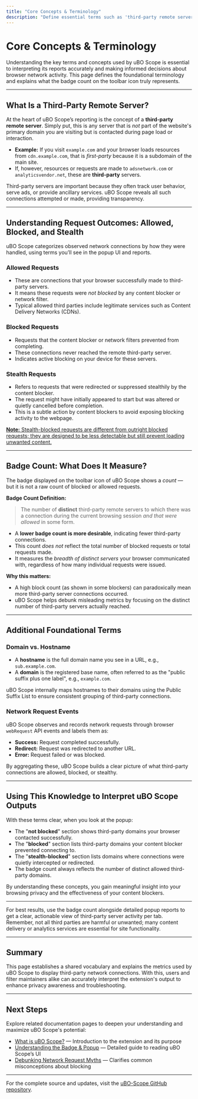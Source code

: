 ```yaml
---
title: "Core Concepts & Terminology"
description: "Define essential terms such as 'third-party remote server', 'allowed', 'blocked', and 'stealth' requests, and explain what the badge count measures. Clarify foundational concepts needed to interpret uBO Scope’s output and understand what the numbers mean."
---
```


# Core Concepts & Terminology

Understanding the key terms and concepts used by uBO Scope is essential to interpreting its reports accurately and making informed decisions about browser network activity. This page defines the foundational terminology and explains what the badge count on the toolbar icon truly represents.

---

## What Is a Third-Party Remote Server?

At the heart of uBO Scope’s reporting is the concept of a **third-party remote server**. Simply put, this is any server that is *not* part of the website's primary domain you are visiting but is contacted during page load or interaction.

- **Example:** If you visit `example.com` and your browser loads resources from `cdn.example.com`, that is *first-party* because it is a subdomain of the main site.
- If, however, resources or requests are made to `adsnetwork.com` or `analyticsvendor.net`, these are **third-party** servers.

Third-party servers are important because they often track user behavior, serve ads, or provide ancillary services. uBO Scope reveals all such connections attempted or made, providing transparency.

---

## Understanding Request Outcomes: Allowed, Blocked, and Stealth

uBO Scope categorizes observed network connections by how they were handled, using terms you’ll see in the popup UI and reports.

### Allowed Requests

- These are connections that your browser successfully made to third-party servers.
- It means these requests were *not blocked* by any content blocker or network filter.
- Typical allowed third parties include legitimate services such as Content Delivery Networks (CDNs).

### Blocked Requests

- Requests that the content blocker or network filters prevented from completing.
- These connections never reached the remote third-party server.
- Indicates active blocking on your device for these servers.

### Stealth Requests

- Refers to requests that were redirected or suppressed stealthily by the content blocker.
- The request might have initially appeared to start but was altered or quietly cancelled before completion.
- This is a subtle action by content blockers to avoid exposing blocking activity to the webpage.

<u>**Note:** Stealth-blocked requests are different from outright blocked requests; they are designed to be less detectable but still prevent loading unwanted content.</u>

---

## Badge Count: What Does It Measure?

The badge displayed on the toolbar icon of uBO Scope shows a *count* — but it is not a raw count of blocked or allowed requests.

**Badge Count Definition:**

> The number of **distinct** third-party remote servers to which there was a connection during the current browsing session *and that were allowed* in some form.

- A **lower badge count is more desirable**, indicating fewer third-party connections.
- This count *does not* reflect the total number of blocked requests or total requests made.
- It measures the *breadth of distinct servers* your browser communicated with, regardless of how many individual requests were issued.

**Why this matters:**

- A high block count (as shown in some blockers) can paradoxically mean more third-party server connections occurred.
- uBO Scope helps debunk misleading metrics by focusing on the distinct number of third-party servers actually reached.

---

## Additional Foundational Terms

### Domain vs. Hostname

- A **hostname** is the full domain name you see in a URL, e.g., `sub.example.com`.
- A **domain** is the registered base name, often referred to as the "public suffix plus one label", e.g., `example.com`.

uBO Scope internally maps hostnames to their domains using the Public Suffix List to ensure consistent grouping of third-party connections.

### Network Request Events

uBO Scope observes and records network requests through browser `webRequest` API events and labels them as:

- **Success:** Request completed successfully.
- **Redirect:** Request was redirected to another URL.
- **Error:** Request failed or was blocked.

By aggregating these, uBO Scope builds a clear picture of what third-party connections are allowed, blocked, or stealthy.

---

## Using This Knowledge to Interpret uBO Scope Outputs

With these terms clear, when you look at the popup:

- The "**not blocked**" section shows third-party domains your browser contacted successfully.
- The "**blocked**" section lists third-party domains your content blocker prevented connecting to.
- The "**stealth-blocked**" section lists domains where connections were quietly intercepted or redirected.
- The badge count always reflects the number of distinct allowed third-party domains.

By understanding these concepts, you gain meaningful insight into your browsing privacy and the effectiveness of your content blockers.

---

<Tip>
For best results, use the badge count alongside detailed popup reports to get a clear, actionable view of third-party server activity per tab.
</Tip>

<Note>
Remember, not all third parties are harmful or unwanted; many content delivery or analytics services are essential for site functionality.
</Note>

---

## Summary

This page establishes a shared vocabulary and explains the metrics used by uBO Scope to display third-party network connections. With this, users and filter maintainers alike can accurately interpret the extension's output to enhance privacy awareness and troubleshooting.

---

## Next Steps

Explore related documentation pages to deepen your understanding and maximize uBO Scope's potential:

- [What is uBO Scope?](https://github.com/gorhill/uBO-Scope/blob/main/overview/introduction-and-core-concepts/what-is-ubo-scope.md) — Introduction to the extension and its purpose
- [Understanding the Badge & Popup](https://github.com/gorhill/uBO-Scope/blob/main/getting-started/using-ubo-scope/interpreting-badge-popup.md) — Detailed guide to reading uBO Scope’s UI
- [Debunking Network Request Myths](https://github.com/gorhill/uBO-Scope/blob/main/guides/everyday-usage/mythbusting.md) — Clarifies common misconceptions about blocking

---

For the complete source and updates, visit the [uBO-Scope GitHub repository](https://github.com/gorhill/uBO-Scope).
